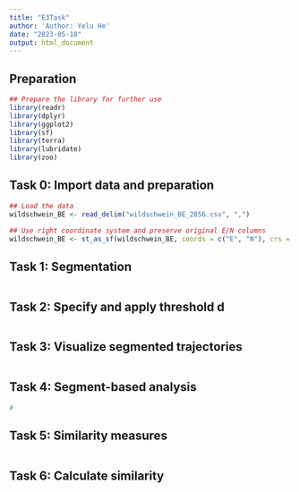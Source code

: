 ```yaml
---
title: "E3Task"
author: 'Author: Yelu He'
date: "2023-05-10"
output: html_document
---
```

## Preparation
```r
## Prepare the library for further use
library(readr)
library(dplyr)
library(ggplot2)
library(sf)
library(terra)
library(lubridate)
library(zoo)
```

## Task 0: Import data and preparation
```r
## Load the data
wildschwein_BE <- read_delim("wildschwein_BE_2056.csv", ",")

## Use right coordinate system and preserve original E/N columns
wildschwein_BE <- st_as_sf(wildschwein_BE, coords = c("E", "N"), crs = 2056, remove = FALSE)
```


## Task 1: Segmentation
```r


```

## Task 2: Specify and apply threshold d
```r



```

## Task 3: Visualize segmented trajectories
```r



```

## Task 4: Segment-based analysis
```r
#

```

## Task 5: Similarity measures
```r




```


## Task 6: Calculate similarity
```r



```

